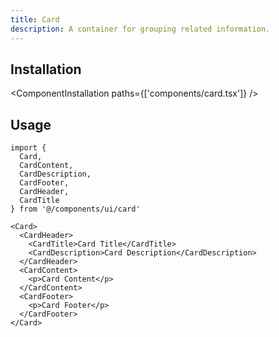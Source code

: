 ```yaml
---
title: Card
description: A container for grouping related information.
---
```


<ComponentPreview name='card/card' />

## Installation

<ComponentInstallation paths={['components/card.tsx']} />

## Usage

```tsx
import {
  Card,
  CardContent,
  CardDescription,
  CardFooter,
  CardHeader,
  CardTitle
} from '@/components/ui/card'
```

```tsx
<Card>
  <CardHeader>
    <CardTitle>Card Title</CardTitle>
    <CardDescription>Card Description</CardDescription>
  </CardHeader>
  <CardContent>
    <p>Card Content</p>
  </CardContent>
  <CardFooter>
    <p>Card Footer</p>
  </CardFooter>
</Card>
```
